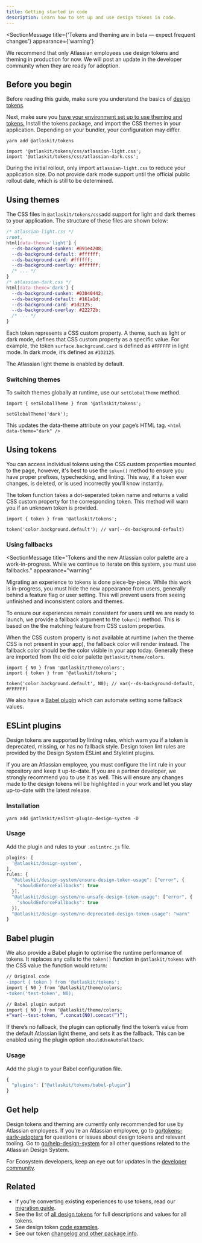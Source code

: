 ```yaml
---
title: Getting started in code
description: Learn how to set up and use design tokens in code.
---
```



<SectionMessage
  title={'Tokens and theming are in beta — expect frequent changes'}
  appearance={'warning'}
>
  <p>
    We recommend that only Atlassian employees use design tokens and theming in
    production for now. We will post an update in the developer community when
    they are ready for adoption.
  </p>
</SectionMessage>

## Before you begin

Before reading this guide, make sure you understand the basics of [design tokens](/components/tokens/).

Next, make sure you [have your environment set up to use theming and tokens.](https://atlaskit.atlassian.com/get-started) Install the tokens package, and import the CSS themes in your application. Depending on your bundler, your configuration may differ.

```shell
yarn add @atlaskit/tokens
```

```tsx
import '@atlaskit/tokens/css/atlassian-light.css';
import '@atlaskit/tokens/css/atlassian-dark.css';
```

During the initial rollout, only import `atlassian-light.css` to reduce your application size. Do not provide dark mode support until the official public rollout date, which is still to be determined.

## Using themes

The CSS files in `@atlaskit/tokens/css`add support for light and dark themes to your application. The structure of these files are shown below:

```css
/* atlassian-light.css */
:root,
html[data-theme='light'] {
  --ds-background-sunken: #091e4208;
  --ds-background-default: #ffffff;
  --ds-background-card: #ffffff;
  --ds-background-overlay: #ffffff;
  /* ... */
}
/* atlassian-dark.css */
html[data-theme='dark'] {
  --ds-background-sunken: #03040442;
  --ds-background-default: #161a1d;
  --ds-background-card: #1d2125;
  --ds-background-overlay: #22272b;
  /* ... */
}
```

Each token represents a CSS custom property. A theme, such as light or dark mode, defines that CSS custom property as a specific value. For example, the token `surface.background.card` is defined as `#FFFFFF` in light mode. In dark mode, it’s defined as `#1D2125`.

The Atlassian light theme is enabled by default.

### Switching themes

To switch themes globally at runtime, use our `setGlobalTheme` method.

```tsx
import { setGlobalTheme } from '@atlaskit/tokens';

setGlobalTheme('dark');
```

This updates the data-theme attribute on your page’s HTML tag. `<html data-theme="dark" />`

## Using tokens

You can access individual tokens using the CSS custom properties mounted to the page, however, it's best to use the `token()` method to ensure you have proper prefixes, typechecking, and linting. This way, if a token ever changes, is deleted, or is used incorrectly you’ll know instantly.

The token function takes a dot-seperated token name and returns a valid CSS custom property for the corresponding token. This method will warn you if an unknown token is provided.

```tsx
import { token } from '@atlaskit/tokens';

token('color.background.default'); // var(--ds-background-default)
```

### Using fallbacks

<SectionMessage
  title="Tokens and the new Atlassian color palette are a work-in-progress. While we continue to iterate on this system, you must use fallbacks."
  appearance="warning"
>
  <p>
    Migrating an experience to tokens is done piece-by-piece. While this work is
    in-progress, you must hide the new appearance from users, generally behind a
    feature flag or user setting. This will prevent users from seeing unfinished
    and inconsistent colors and themes.
  </p>
</SectionMessage>

To ensure our experiences remain consistent for users until we are ready to launch, we provide a fallback argument to the `token()` method. This is based on the the matching feature from CSS custom properties.

When the CSS custom property is not available at runtime (when the theme CSS is not present in your app), the fallback color will render instead. The fallback color should be the color visible in your app today. Generally these are imported from the old color palette `@atlaskit/theme/colors`.

```tsx
import { N0 } from '@atlaskit/theme/colors';
import { token } from '@atlaskit/tokens';

token('color.background.default', N0); // var(--ds-background-default, #FFFFFF)
```

We also have a [Babel plugin](#babel-plugin) which can automate setting some fallback values.

## ESLint plugins

Design tokens are supported by linting rules, which warn you if a token is deprecated, missing, or has no fallback style. Design token lint rules are provided by the Design System ESLint and Stylelint plugins.

If you are an Atlassian employee, you must configure the lint rule in your repository and keep it up-to-date. If you are a partner developer, we strongly recommend you to use it as well. This will ensure any changes made to the design tokens will be highlighted in your work and let you stay up-to-date with the latest release.

### Installation

```shell
yarn add @atlaskit/eslint-plugin-design-system -D
```

### Usage

Add the plugin and rules to your `.eslintrc.js` file.

```js
plugins: [
  '@atlaskit/design-system',
],
rules: {
  "@atlaskit/design-system/ensure-design-token-usage": ["error", {
    "shouldEnforceFallbacks": true
  }],
  "@atlaskit/design-system/no-unsafe-design-token-usage": ["error", {
    "shouldEnforceFallbacks": true
  }],
  "@atlaskit/design-system/no-deprecated-design-token-usage": "warn"
}
```

## Babel plugin

We also provide a Babel plugin to optimise the runtime performance of tokens. It replaces any calls to the `token()` function in `@atlaskit/tokens` with the CSS value the function would return:

```diff
// Original code
-import { token } from '@atlaskit/tokens';
import { N0 } from ‘@atlaskit/theme/colors;
-token('test-token', N0);

// Babel plugin output
import { N0 } from ‘@atlaskit/theme/colors;
+“var(--test-token, “.concat(N0).concat(“)”);
```

If there’s no fallback, the plugin can optionally find the token’s value from the default Atlassian light theme, and sets it as the fallback. This can be enabled using the plugin option `shouldUseAutoFallback`.

### Usage

Add the plugin to your Babel configuration file.

```js
{
  "plugins": ["@atlaskit/tokens/babel-plugin"]
}
```

## Get help

Design tokens and theming are currently only recommended for use by Atlassian employees. If you’re an Atlassian employee, go to [go/tokens-early-adopters](https://atlassian.slack.com/archives/C0256AVSPHN) for questions or issues about design tokens and relevant tooling. Go to [go/help-design-system](https://atlassian.slack.com/archives/CFJ9DU39U) for all other questions related to the Atlassian Design System.

For Ecosystem developers, keep an eye out for updates in the [developer community](https://community.developer.atlassian.com/c/atlassian-ecosystem-design/21).

## Related

- If you’re converting existing experiences to use tokens, read our [migration guide](/components/tokens/migration-guide).
- See the list of [all design tokens](/components/tokens/all-tokens) for full descriptions and values for all tokens.
- See design token [code examples](/components/tokens/examples).
- See our token [changelog and other package info](/components/tokens/code).
